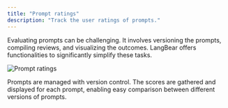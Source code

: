 ```yaml
---
title: "Prompt ratings"
description: "Track the user ratings of prompts."
---
```


Evaluating prompts can be challenging. It involves versioning the prompts,
compiling reviews, and visualizing the outcomes. LangBear offers functionalities
to significantly simplify these tasks.

![Prompt ratings](./images/prompt-versioning.png)

Prompts are managed with version control. The scores are gathered and displayed
for each prompt, enabling easy comparison between different versions of prompts.
